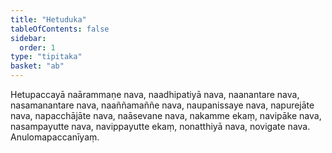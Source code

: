 ```yaml
---
title: "Hetuduka"
tableOfContents: false
sidebar:
  order: 1
type: "tipitaka"
basket: "ab"
---
```



<DynamicBreadcrumb />

<Division number="63">

<Paragraph number="683">
Hetupaccayā naārammaṇe nava, naadhipatiyā nava, naanantare nava, nasamanantare nava, naaññamaññe nava, naupanissaye nava, napurejāte nava, napacchājāte nava, naāsevane nava, nakamme ekaṃ, navipāke nava, nasampayutte nava, navippayutte ekaṃ, nonatthiyā nava, novigate nava.

</Paragraph>
</Division>

<Paragraph number="684" type="center">
Anulomapaccanīyaṃ.
</Paragraph>